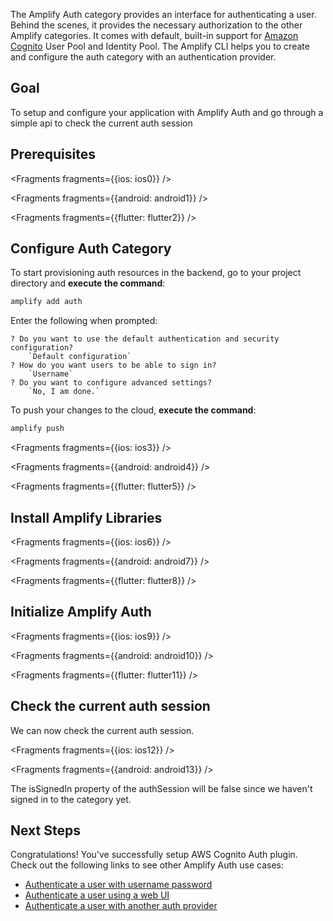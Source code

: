 The Amplify Auth category provides an interface for authenticating a user. Behind the scenes, it provides the necessary authorization to the other Amplify categories. It comes with default, built-in support for [Amazon Cognito](https://aws.amazon.com/cognito) User Pool and Identity Pool. The Amplify CLI helps you to create and configure the auth category with an authentication provider.

## Goal
To setup and configure your application with Amplify Auth and go through a simple api to check the current auth session

## Prerequisites


<Fragments fragments={{ios: ios0}} />


<Fragments fragments={{android: android1}} />


<Fragments fragments={{flutter: flutter2}} />

## Configure Auth Category

To start provisioning auth resources in the backend, go to your project directory and **execute the command**:

```bash
amplify add auth
```

Enter the following when prompted:
```console
? Do you want to use the default authentication and security configuration?
    `Default configuration`
? How do you want users to be able to sign in?
    `Username`
? Do you want to configure advanced settings?
    `No, I am done.`
```

To push your changes to the cloud, **execute the command**:

```bash
amplify push
```


<Fragments fragments={{ios: ios3}} />


<Fragments fragments={{android: android4}} />


<Fragments fragments={{flutter: flutter5}} />

## Install Amplify Libraries


<Fragments fragments={{ios: ios6}} />


<Fragments fragments={{android: android7}} />


<Fragments fragments={{flutter: flutter8}} />

## Initialize Amplify Auth


<Fragments fragments={{ios: ios9}} />


<Fragments fragments={{android: android10}} />


<Fragments fragments={{flutter: flutter11}} />

## Check the current auth session

We can now check the current auth session.


<Fragments fragments={{ios: ios12}} />


<Fragments fragments={{android: android13}} />

The isSignedIn property of the authSession will be false since we haven't signed in to the category yet.

## Next Steps
Congratulations! You've successfully setup AWS Cognito Auth plugin.  Check out the following links to see other Amplify Auth use cases:

* [Authenticate a user with username password](/lib/auth/signin)
* [Authenticate a user using a web UI](/lib/auth/signin_web_ui)
* [Authenticate a user with another auth provider](/lib/auth/social_signin_web_ui)
